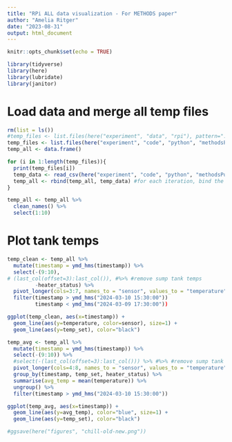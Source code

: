 ```yaml
---
title: "RPi ALL data visualization - For METHODS paper"
author: "Amelia Ritger"
date: "2023-08-31"
output: html_document
---
```


```r
knitr::opts_chunk$set(echo = TRUE)

library(tidyverse)
library(here)
library(lubridate)
library(janitor)
```

# Load data and merge all temp files
```r
rm(list = ls())
#temp_files <- list.files(here("experiment", "data", "rpi"), pattern=".*csv")
temp_files <- list.files(here("experiment", "code", "python", "methodsPub", "external"), pattern=".*csv")
temp_all <- data.frame()

for (i in 1:length(temp_files)){
  print(temp_files[i])
  temp_data <- read_csv(here("experiment", "code", "python", "methodsPub", "external", temp_files[i])) #each file will be read in, specify which columns you need read in to avoid any error
  temp_all <- rbind(temp_all, temp_data) #for each iteration, bind the new data to the building dataset
}

temp_all <- temp_all %>%
  clean_names() %>%
  select(1:10)
```

# Plot tank temps
```r
temp_clean <- temp_all %>%
  mutate(timestamp = ymd_hms(timestamp)) %>%
  select(-(9:10),
# (last_col(offset=3):last_col()), #%>% #remove sump tank temps
         -heater_status) %>%
  pivot_longer(cols=3:7, names_to = "sensor", values_to = "temperature") %>%
  filter(timestamp > ymd_hms("2024-03-10 15:30:00"))
         timestamp < ymd_hms("2024-03-09 17:30:00"))

ggplot(temp_clean, aes(x=timestamp)) +
  geom_line(aes(y=temperature, color=sensor), size=1) +
  geom_line(aes(y=temp_set), color="black")
```


```r
temp_avg <- temp_all %>%
  mutate(timestamp = ymd_hms(timestamp)) %>%
  select(-(9:10)) %>%
  #select(-(last_col(offset=3):last_col())) %>% #%>% #remove sump tank temps) %>%
  pivot_longer(cols=4:8, names_to = "sensor", values_to = "temperature") %>%
  group_by(timestamp, temp_set, heater_status) %>%
  summarise(avg_temp = mean(temperature)) %>%
  ungroup() %>%
  filter(timestamp > ymd_hms("2024-03-10 15:30:00"))

ggplot(temp_avg, aes(x=timestamp)) +
  geom_line(aes(y=avg_temp), color="blue", size=1) +
  geom_line(aes(y=temp_set), color="black")

#ggsave(here("figures", "chill-old-new.png"))
```